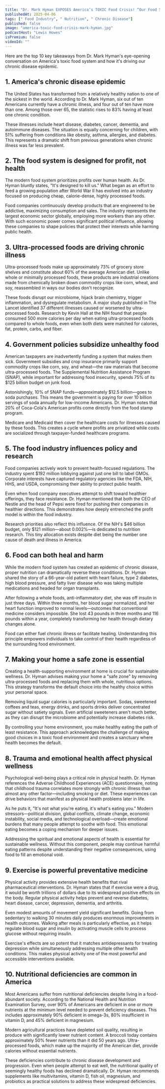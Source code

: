 ```yaml
---
title: "Dr. Mark Hyman EXPOSES America’s TOXIC Food Crisis! “Our Food System is DESIGNED to KILL Us!”"
publishedAt: 2025-04-06
tags: [" Food Industry", " Nutrition", " Chronic Disease"]
published: false
image: "america-toxic-food-crisis-mark-hyman.jpg"
podcastHost: "Lewis Howes"
isPremium: false
videoId: ""
---
```



<PodcastSummaryPageLayout frontmatter={frontmatter}>

Here are the top 10 key takeaways from Dr. Mark Hyman's eye-opening conversation on America's toxic food system and how it's driving our chronic disease epidemic.

## 1. America's chronic disease epidemic

The United States has transformed from a relatively healthy nation to one of the sickest in the world. According to Dr. Mark Hyman, six out of ten Americans currently have a chronic illness, and four out of ten have more than one. Among those over 65, the statistic rises to 83% having at least one chronic condition.

These illnesses include heart disease, diabetes, cancer, dementia, and autoimmune diseases. The situation is equally concerning for children, with 51% suffering from conditions like obesity, asthma, allergies, and diabetes. This represents a dramatic shift from previous generations when chronic illness was far less prevalent.

## 2. The food system is designed for profit, not health

The modern food system prioritizes profits over human health. As Dr. Hyman bluntly states, "It's designed to kill us." What began as an effort to feed a growing population after World War II has evolved into an industry focused on producing cheap, calorie-dense, highly processed foods.

Food companies continuously develop products that are engineered to be addictive, maximizing consumption and sales. The industry represents the largest economic sector globally, employing more workers than any other. With such economic power comes significant political influence, allowing these companies to shape policies that protect their interests while harming public health.

## 3. Ultra-processed foods are driving chronic illness

Ultra-processed foods make up approximately 73% of grocery store shelves and constitute about 60% of the average American diet. Unlike whole or minimally processed foods, these products are industrial creations made from chemically broken down commodity crops like corn, wheat, and soy, reassembled in ways our bodies don't recognize.

These foods disrupt our microbiome, hijack brain chemistry, trigger inflammation, and dysregulate metabolism. A major study published in The Lancet identified 37 different illnesses caused or worsened by ultra-processed foods. Research by Kevin Hall at the NIH found that people consumed 500 more calories per day when eating ultra-processed foods compared to whole foods, even when both diets were matched for calories, fat, protein, carbs, and fiber.

## 4. Government policies subsidize unhealthy food

American taxpayers are inadvertently funding a system that makes them sick. Government subsidies and crop insurance primarily support commodity crops like corn, soy, and wheat—the raw materials that become ultra-processed foods. The Supplemental Nutrition Assistance Program (SNAP), while important for addressing food insecurity, spends 75% of its $125 billion budget on junk food.

Astonishingly, 10% of SNAP funds—approximately $12.5 billion—goes to soda purchases. This means the government is paying for over 10 billion servings of soda annually for low-income Americans. Dr. Hyman notes that 20% of Coca-Cola's American profits come directly from the food stamp program.

Medicare and Medicaid then cover the healthcare costs for illnesses caused by these foods. This creates a cycle where profits are privatized while costs are socialized through taxpayer-funded healthcare programs.

## 5. The food industry influences policy and research

Food companies actively work to prevent health-focused regulations. The industry spent $192 million lobbying against just one bill to label GMOs. Corporate interests have captured regulatory agencies like the FDA, NIH, HHS, and USDA, compromising their ability to protect public health.

Even when food company executives attempt to shift toward healthier offerings, they face resistance. Dr. Hyman mentioned that both the CEO of Nestle and the head of Pepsi were fired for pushing their companies in healthier directions. This demonstrates how deeply entrenched the profit model is within the food industry.

Research priorities also reflect this influence. Of the NIH's $46 billion budget, only $121 million—about 0.002%—is dedicated to nutrition research. This tiny allocation exists despite diet being the number one cause of death and illness in America.

## 6. Food can both heal and harm

While the modern food system has created an epidemic of chronic disease, proper nutrition can dramatically reverse these conditions. Dr. Hyman shared the story of a 66-year-old patient with heart failure, type 2 diabetes, high blood pressure, and fatty liver disease who was taking multiple medications and headed for organ transplants.

After following a whole foods, anti-inflammatory diet, she was off insulin in just three days. Within three months, her blood sugar normalized, and her heart function improved to normal levels—outcomes that conventional medicine considers impossible. She lost 43 pounds in three months and 116 pounds within a year, completely transforming her health through dietary changes alone.

Food can either fuel chronic illness or facilitate healing. Understanding this principle empowers individuals to take control of their health regardless of the surrounding food environment.

## 7. Making your home a safe zone is essential

Creating a health-supporting environment at home is crucial for sustainable wellness. Dr. Hyman advises making your home a "safe zone" by removing ultra-processed foods and replacing them with whole, nutritious options. This strategy transforms the default choice into the healthy choice within your personal space.

Removing liquid sugar calories is particularly important. Sodas, sweetened coffees and teas, energy drinks, and sports drinks deliver concentrated sugar without satiety signals. Even artificial sweeteners aren't much better, as they can disrupt the microbiome and potentially increase diabetes risk.

By controlling your home environment, you make healthy eating the path of least resistance. This approach acknowledges the challenge of making good choices in a toxic food environment and creates a sanctuary where health becomes the default.

## 8. Trauma and emotional health affect physical wellness

Psychological well-being plays a critical role in physical health. Dr. Hyman references the Adverse Childhood Experiences (ACE) questionnaire, noting that childhood trauma correlates more strongly with chronic illness than almost any other factor—including smoking or diet. These experiences can drive behaviors that manifest as physical health problems later in life.

As he puts it, "It's not what you're eating, it's what's eating you." Modern stressors—political division, global conflicts, climate change, economic instability, social media, and technological overload—create emotional burdens that many people attempt to soothe with food. This emotional eating becomes a coping mechanism for deeper issues.

Addressing the spiritual and emotional aspects of health is essential for sustainable wellness. Without this component, people may continue harmful eating patterns despite understanding their negative consequences, using food to fill an emotional void.

## 9. Exercise is powerful preventative medicine

Physical activity provides extensive health benefits that rival pharmaceutical interventions. Dr. Hyman states that if exercise were a drug, it would be worth trillions of dollars due to its widespread positive effects on the body. Regular physical activity helps prevent and reverse diabetes, heart disease, cancer, depression, dementia, and arthritis.

Even modest amounts of movement yield significant benefits. Going from sedentary to walking 30 minutes daily produces enormous improvements in health outcomes. Walking after meals is particularly effective, as it helps regulate blood sugar and insulin by activating muscle cells to process glucose without requiring insulin.

Exercise's effects are so potent that it matches antidepressants for treating depression while simultaneously addressing multiple other health conditions. This makes physical activity one of the most powerful and accessible interventions available.

## 10. Nutritional deficiencies are common in America

Most Americans suffer from nutritional deficiencies despite living in a food-abundant society. According to the National Health and Nutrition Examination Survey, over 90% of Americans are deficient in one or more nutrients at the minimum level needed to prevent deficiency diseases. This includes approximately 90% deficient in omega-3s, 80% insufficient in vitamin D, and 45% deficient in magnesium.

Modern agricultural practices have depleted soil quality, resulting in produce with significantly lower nutrient content. A broccoli today contains approximately 50% fewer nutrients than it did 50 years ago. Ultra-processed foods, which make up the majority of the American diet, provide calories without essential nutrients.

These deficiencies contribute to chronic disease development and progression. Even when people attempt to eat well, the nutritional quality of seemingly healthy foods has declined dramatically. Dr. Hyman recommends supplements like multivitamins, vitamin D, fish oil, magnesium, and probiotics as practical solutions to address these widespread deficiencies.

</PodcastSummaryPageLayout>
